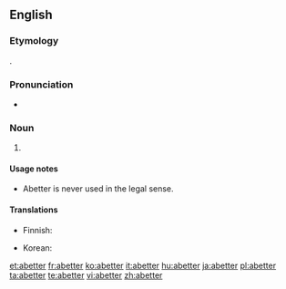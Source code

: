 ==English==

===Etymology===
{{suffix|abet|er}}.

===Pronunciation===
* {{a|US}} {{IPA|/ə.ˈbɛt.ɚ/|/ə.ˈbɛt.e/|/ə.ˈbɛd.ɚ/|/ə.ˈbɛt.e/}}

===Noun===
{{en-noun}}

# {{alternate form of |abettor}}

====Usage notes====
* Abetter is never used in the legal sense.

====Translations====
{{trans-top|non-legal abettor}}
* Finnish: {{t-|fi|avunantaja}}
{{trans-mid}}
* Korean: {{t-|ko|교사자}}
{{trans-bottom}}

[[et:abetter]]
[[fr:abetter]]
[[ko:abetter]]
[[it:abetter]]
[[hu:abetter]]
[[ja:abetter]]
[[pl:abetter]]
[[ta:abetter]]
[[te:abetter]]
[[vi:abetter]]
[[zh:abetter]]